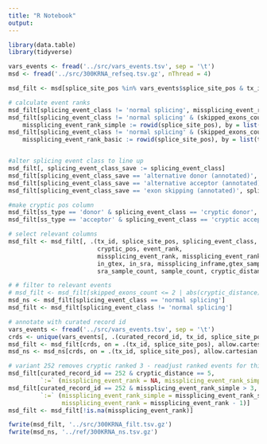 ```yaml
---
title: "R Notebook"
output: 
---
```


```r
library(data.table)
library(tidyverse)
```


```r
vars_events <- fread('../src/vars_events.tsv', sep = '\t')
msd <- fread('../src/300KRNA_refseq.tsv.gz', nThread = 4)

msd_filt <- msd[splice_site_pos %in% vars_events$splice_site_pos & tx_id %in% vars_events$tx_id]
```


```r
# calculate event ranks
msd_filt[splicing_event_class != 'normal splicing', missplicing_event_rank := rowid(splice_site_pos), by = list(tx_id)]
msd_filt[splicing_event_class != 'normal splicing' & (skipped_exons_count <= 2 |abs(cryptic_distance) <= 600),
    missplicing_event_rank_simple := rowid(splice_site_pos), by = list(tx_id)]
msd_filt[splicing_event_class != 'normal splicing' & (skipped_exons_count <= 1 |abs(cryptic_distance) <= 250), 
    missplicing_event_rank_basic := rowid(splice_site_pos), by = list(tx_id)]


#alter splicing event class to line up
msd_filt[, splicing_event_class_save := splicing_event_class]
msd_filt[splicing_event_class_save == 'alternative donor (annotated)', splicing_event_class := 'cryptic donor']
msd_filt[splicing_event_class_save == 'alternative acceptor (annotated)', splicing_event_class := 'cryptic acceptor']
msd_filt[splicing_event_class_save == 'exon skipping (annotated)', splicing_event_class := 'exon skipping']

#make cryptic pos column
msd_filt[ss_type == 'donor' & splicing_event_class == 'cryptic donor', cryptic_pos := donor_pos]
msd_filt[ss_type == 'acceptor' & splicing_event_class == 'cryptic acceptor', cryptic_pos := acceptor_pos]

# select relevant columns
msd_filt <- msd_filt[, .(tx_id, splice_site_pos, splicing_event_class, skipped_exons_id,
                         cryptic_pos, event_rank, 
                         missplicing_event_rank, missplicing_event_rank_simple,missplicing_event_rank_basic,
                         in_gtex, in_sra, missplicing_inframe,gtex_sample_count,
                         sra_sample_count, sample_count, cryptic_distance,skipped_exons_count)]

# # filter to relevant events
# msd_filt <- msd_filt[skipped_exons_count <= 2 | abs(cryptic_distance) <= 600]
msd_ns <- msd_filt[splicing_event_class == 'normal splicing']
msd_filt <- msd_filt[splicing_event_class != 'normal splicing']

# annotate with curated record id
vars_events <- fread('../src/vars_events.tsv', sep = '\t')
crds <- unique(vars_events[, .(curated_record_id, tx_id, splice_site_pos)])
msd_filt <- msd_filt[crds, on = .(tx_id, splice_site_pos), allow.cartesian = TRUE]
msd_ns <- msd_ns[crds, on = .(tx_id, splice_site_pos), allow.cartesian = TRUE]

# variant 252 removes cryptic ranked 3 - readjust ranked events for this splice site
msd_filt[curated_record_id == 252 & cryptic_distance == 5, 
         `:=` (missplicing_event_rank = NA, missplicing_event_rank_simple = NA)]
msd_filt[curated_record_id == 252 & missplicing_event_rank_simple > 3, 
         `:=` (missplicing_event_rank_simple = missplicing_event_rank_simple - 1,
               missplicing_event_rank = missplicing_event_rank - 1)]
msd_filt <- msd_filt[!is.na(missplicing_event_rank)]

fwrite(msd_filt, '../src/300KRNA_filt.tsv.gz')
fwrite(msd_ns, '../ref/300KRNA_ns.tsv.gz')
```

